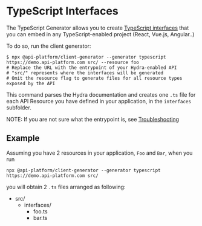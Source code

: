 # TypeScript Interfaces

The TypeScript Generator allows you to create [TypeScript interfaces](https://www.typescriptlang.org/docs/handbook/interfaces.html) that you can embed in any TypeScript-enabled project (React, Vue.js, Angular..)

To do so, run the client generator:

    $ npx @api-platform/client-generator --generator typescript https://demo.api-platform.com src/ --resource foo
    # Replace the URL with the entrypoint of your Hydra-enabled API
    # "src/" represents where the interfaces will be generated
    # Omit the resource flag to generate files for all resource types exposed by the API

This command parses the Hydra documentation and creates one `.ts` file for each API Resource you have defined in your application, in the `interfaces` subfolder.

NOTE: If you are not sure what the entrypoint is, see [Troubleshooting](troubleshooting.md)

## Example

Assuming you have 2 resources in your application, `Foo` and `Bar`, when you run

    npx @api-platform/client-generator --generator typescript https://demo.api-platform.com src/

you will obtain 2 `.ts` files arranged as following:

-   src/
    -   interfaces/
        -   foo.ts
        -   bar.ts
